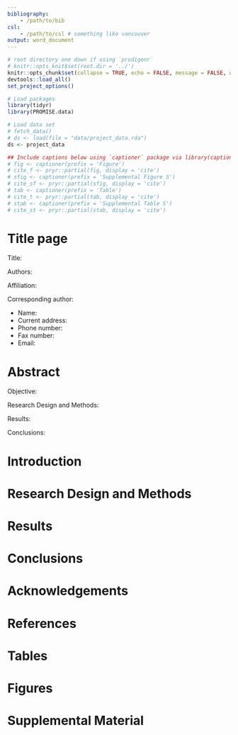 ```yaml
---
bibliography: 
    - /path/to/bib
csl:
    - /path/to/csl # something like vancouver
output: word_document
---
```


```r
# root directory one down if using `prodigenr`
# knitr::opts_knit$set(root.dir = '../')
knitr::opts_chunk$set(collapse = TRUE, echo = FALSE, message = FALSE, warming = FALSE, dev = c('png', 'postscript'))
devtools::load_all()
set_project_options()

# Load packages
library(tidyr)
library(PROMISE.data)

# Load data set
# fetch_data()
# ds <- load(file = "data/project_data.rda")
ds <- project_data
```

```r
## Include captions below using `captioner` package via library(captioner)
# fig <- captioner(prefix = 'Figure')
# cite_f <- pryr::partial(fig, display = 'cite')
# sfig <- captioner(prefix = 'Supplemental Figure S')
# cite_sf <- pryr::partial(sfig, display = 'cite')
# tab <- captioner(prefix = 'Table')
# cite_t <- pryr::partial(tab, display = 'cite')
# stab <- captioner(prefix = 'Supplemental Table S')
# cite_st <- pryr::partial(stab, display = 'cite')
```

# Title page

Title:

<!-- First, middle initial, last, highest academic degree -->
Authors:

<!-- During time of study. -->
Affiliation:

Corresponding author:

- Name:
- Current address:
- Phone number:
- Fax number:
- Email:

# Abstract

Objective:

Research Design and Methods:

Results:

Conclusions:

# Introduction 

# Research Design and Methods

# Results

# Conclusions

# Acknowledgements

# References

# Tables

# Figures

# Supplemental Material
